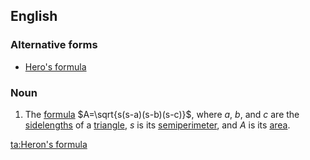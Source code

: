==English==
{{wikipedia}}

===Alternative forms===
* [[Hero's formula]]

===Noun===
{{head|en|noun|head=[[Heron]][[-'s|'s]] [[formula]]}} {{context|singulare tantum|lang=en}}

# The [[formula]] <math>A=\sqrt{s(s-a)(s-b)(s-c)}</math>, where ''a'', ''b'', and ''c'' are the [[sidelength]]s of a [[triangle]], ''s'' is its [[semiperimeter]], and ''A'' is its [[area]].

[[ta:Heron's formula]]